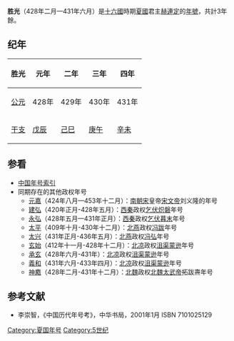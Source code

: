 {{Eranamebox|年号=胜光
|起讫时间= 428年二月—431年六月
|政权= 夏国
|帝王= 赫连定
|历时= 3年餘
|timeline= <timeline>
ImageSize  = width:200 height:50
PlotArea   = width:180 height:30 left:10 bottom:20
TimeAxis   = orientation:horizontal
DateFormat = yyyy
Period     = from:304 till:439
AlignBars  = early
ScaleMajor = increment:103 start:304
Colors =
  id:canvas value:rgb(1,1,0.85)
BackgroundColors = canvas:canvas
PlotData =
  width:15 color:black
  bar:era from:start till:end
  bar:era from:407 till:431 color:red
  bar:era from:428 till:431 color:green
  bar:era from:428 till:431 color:blue
</timeline>
|说明= <span style="color: blue">胜光</span>在'''十六国'''、<span style="color: red">夏国</span>和<span style="color: green">	赫連定</span>时期的位置。 
}}

'''胜光'''（428年二月—431年六月）是[[十六國|十六國]]時期[[夏國|夏國]]君主[[赫連定|赫連定]]的[[年號|年號]]，共計3年餘。

==纪年==

{| class="wikitable" 
!胜光!!元年!!二年!!三年!!四年
|-
![[公元纪年|公元]]
|428年||429年||430年||431年
|-
![[干支纪年|干支]]
|[[戊辰|戊辰]]||[[己巳|己巳]]||[[庚午|庚午]]||[[辛未|辛未]]
|}

==参看==
*[[中国年号索引|中国年号索引]]
*同期存在的其他政权年号
**[[元嘉_(南朝宋)|元嘉]]（424年八月—453年十二月）：[[南朝宋|南朝宋]]皇帝[[宋文帝|宋文帝]]刘义隆的年号
**[[建弘|建弘]]（420年正月-428年五月）：[[西秦|西秦]]政权[[乞伏炽磐|乞伏炽磐]]年号
**[[永弘|永弘]]（428年五月—431年正月）：[[西秦|西秦]]政权[[乞伏暮末|乞伏暮末]]年号
**[[太平_(冯跋)|太平]]（409年十月-430年十二月）：[[北燕|北燕]]政权[[冯跋|冯跋]]年号
**[[太兴|太兴]]（431年正月-436年五月）：[[北燕|北燕]]政权[[冯弘|冯弘]]年号
**[[玄始|玄始]]（412年十一月-428年十二月）：[[北凉|北凉]]政权[[沮渠蒙逊|沮渠蒙逊]]年号
**[[承玄|承玄]]（428年六月-431年）：[[北凉|北凉]]政权[[沮渠蒙逊|沮渠蒙逊]]年号
**[[義和_(北涼)|義和]]（431年六月-433年四月）：[[北凉|北凉]]政权[[沮渠蒙逊|沮渠蒙逊]]年号
**[[神䴥|神䴥]]（428年二月-431年十二月）：[[北魏|北魏]]政权[[北魏太武帝|北魏太武帝]]拓跋燾年号

==参考文献==
*李崇智，《中国历代年号考》，中华书局，2001年1月 ISBN 7101025129

{{年号|[[承光_(赫连昌)|承光]]|[[中国年号索引|夏国年号]]|無}}
{{晉十六國年號}}
[[Category:夏国年号|Category:夏国年号]]
[[Category:5世纪|Category:5世纪]]